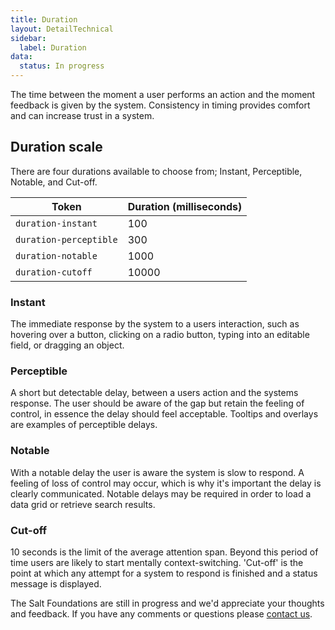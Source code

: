 ```yaml
---
title: Duration
layout: DetailTechnical
sidebar:
  label: Duration
data:
  status: In progress
---
```


The time between the moment a user performs an action and the moment feedback is given by the system. Consistency in timing provides comfort and can increase trust in a system.

## Duration scale

There are four durations available to choose from; Instant, Perceptible, Notable, and Cut-off.

| Token                  | Duration (milliseconds) |
| ---------------------- | ----------------------- |
| `duration-instant`     | 100                     |
| `duration-perceptible` | 300                     |
| `duration-notable`     | 1000                    |
| `duration-cutoff`      | 10000                   |

### Instant
The immediate response by the system to a users interaction, such as hovering over a button, clicking on a radio button, typing into an editable field, or dragging an object.

### Perceptible
A short but detectable delay, between a users action and the systems response. The user should be aware of the gap but retain the feeling of control, in essence the delay should feel acceptable. Tooltips and overlays are examples of perceptible delays.

### Notable
With a notable delay the user is aware the system is slow to respond. A feeling of loss of control may occur, which is why it's important the delay is clearly communicated. Notable delays may be required in order to load a data grid or retrieve search results.

### Cut-off
10 seconds is the limit of the average attention span. Beyond this period of time users are likely to start mentally context-switching. 'Cut-off' is the point at which any attempt for a system to respond is finished and a status message is displayed. 

<Callout title="Have some feedback?">

The Salt Foundations are still in progress and we'd appreciate your thoughts and feedback. If you have any comments or questions please [contact us](../support-and-contributions/index).

</Callout>
